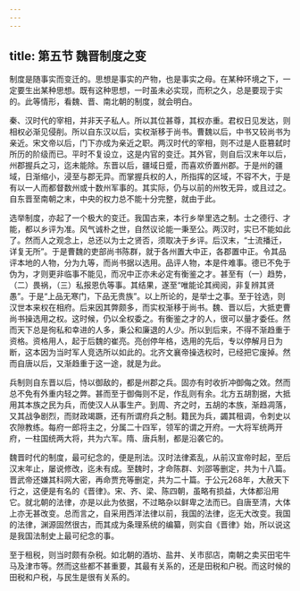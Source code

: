 ```yaml
---
---
---
```

title: 第五节 魏晋制度之变
---




制度是随事实而变迁的。思想是事实的产物，也是事实之母。在某种环境之下，一定要生出某种思想。既有这种思想，一时虽未必实现，而积之久，总是要现于实的。此等情形，看魏、晋、南北朝的制度，就会明白。

秦、汉时代的宰相，并非天子私人。所以其位甚尊，其权亦重。君权日见发达，则相权必渐见侵削。所以自东汉以后，实权渐移于尚书。曹魏以后，中书又较尚书为亲近。宋文帝以后，门下亦成为亲近之职。两汉时代的宰相，则不过是人臣篡弑时所历的阶级而已。平时不复设立，这是内官的变迁。其外官，则自后汉末年以后，州郡握兵之习，迄未能除。东晋以后，疆域日蹙，而喜欢侨置州郡。于是州的疆域，日渐缩小，浸至与郡无异。而掌握兵权的人，所指挥的区域，不容不大，于是有以一人而都督数州或十数州军事的。其实际，仍与以前的州牧无异，或且过之。自东晋至南朝之末，中央的权力总不能十分完整，就由于此。

选举制度，亦起了一个极大的变迁。我国古来，本行乡举里选之制。士之德行、才能，都以乡评为准。风气诚朴之世，自然议论能一秉至公。两汉时，实已不能如此了。然而人之观念上，总还以为士之贤否，须取决于乡评。后汉末，“士流播迁，详复无所”。于是曹魏的吏部尚书陈群，就于各州置大中正，各郡置中正。令其品评本地的人物，分为九等，而尚书据以选用。品评人物，本是件难事。德已不免于伪为，才则更非临事不能见，而况中正亦未必定有衡鉴之才。甚至有（一）趋势，（二）畏祸，（三）私报恩仇等事。其结果，遂至“唯能论其阀阅，非复辨其贤愚”。于是“上品无寒门，下品无贵族”。以上所论的，是举士之事。至于铨选，则汉世本来权在相府。后来因其弊颇多，而实权渐移于尚书。魏、晋以后，大抵吏曹尚书操选用之权。这时候，仍以全权委之。有衡鉴之才的人，很可以量才委任。然而天下总是徇私和幸进的人多，秉公和廉退的人少。所以到后来，不得不渐趋重于资格。资格用人，起于后魏的崔亮。亮创停年格，选用的先后，专以停解月日为断，这本因为当时军人竞选所以如此的。北齐文襄帝操选权时，已经把它废掉。然而自唐以后，又渐趋重于这一途，就是为此。

兵制则自东晋以后，恃以御敌的，都是州郡之兵。固亦有时收折冲御侮之效。然而总不免有外重内轻之弊。甚而至于御侮则不足，作乱则有余。北方五胡割据，大抵用其本族之民为兵，而使汉人从事生产。到周、齐之时，五胡的本族，渐趋凋落，又其战争剧烈，而财政竭蹶，还有所谓府兵之制。籍民为兵，蠲其租调，令刺史以农隙教练。每府一郎将主之，分属二十四军，领军的谓之开府。一大将军统两开府，一柱国统两大将，共为六军。隋、唐兵制，都是沿袭它的。

魏晋时代的制度，最可纪念的，便是刑法。汉时法律紊乱，从前汉宣帝时起，至后汉末年止，屡说修改，迄未有成。至魏时，才命陈群、刘邵等删定，共为十八篇。晋武帝还嫌其科网大密，再命贾充等删定，共为二十篇。于公元268年，大赦天下行之，这便是有名的《晋律》。宋、齐、梁、陈四朝，虽略有损益，大体都沿用它。就北朝的法律，亦是以此为依据，不过略杂以鲜卑之法而已。自唐至清，大体上亦无甚改变。总而言之，自采用西洋法律以前，我国的法律，迄无大改变。我国的法律，渊源固然很古，而其成为条理系统的编纂，则实自《晋律》始，所以说这是我国法制史上最可纪念的事。

至于租税，则当时颇有杂税。如北朝的酒坊、盐井、关市邸店，南朝之卖买田宅牛马及津市等。然而这些都不甚重要，其最有关系的，还是田税和户税。而这时候的田税和户税，与民生是很有关系的。